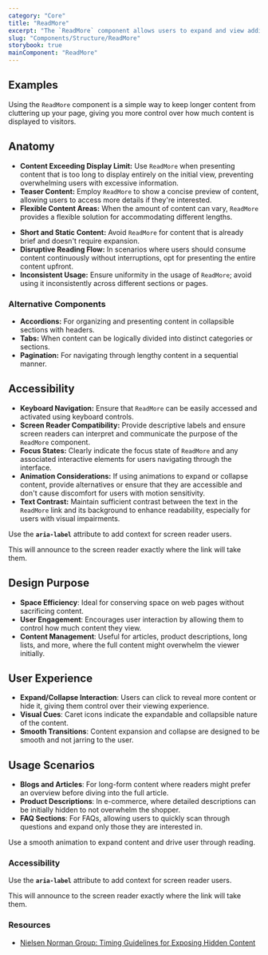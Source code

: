 ```yaml
---
category: "Core"
title: "ReadMore"
excerpt: "The `ReadMore` component allows users to expand and view additional content beyond a truncated version, providing a way to manage and display longer text or information."
slug: "Components/Structure/ReadMore"
storybook: true
mainComponent: "ReadMore"
---
```


## Examples

Using the `ReadMore` component is a simple way to keep longer content from cluttering up your page, giving you more control over how much content is displayed to visitors.

<FigmaImage url="https://www.figma.com/file/h0OBnVRCmPzMmCpYIYsj8H/Bridge-Documentation?node-id=242%3A1337" />

## Anatomy

<FigmaImage url="https://www.figma.com/file/h0OBnVRCmPzMmCpYIYsj8H/Bridge-Documentation?node-id=242%3A1424" />

<DoUse>

- **Content Exceeding Display Limit:** Use `ReadMore` when presenting content that is too long to display entirely on the initial view, preventing overwhelming users with excessive information.
- **Teaser Content:** Employ `ReadMore` to show a concise preview of content, allowing users to access more details if they're interested.
- **Flexible Content Areas:** When the amount of content can vary, `ReadMore` provides a flexible solution for accommodating different lengths.

</DoUse>

<DoNotUse>

- **Short and Static Content:** Avoid `ReadMore` for content that is already brief and doesn't require expansion.
- **Disruptive Reading Flow:** In scenarios where users should consume content continuously without interruptions, opt for presenting the entire content upfront.
- **Inconsistent Usage:** Ensure uniformity in the usage of `ReadMore`; avoid using it inconsistently across different sections or pages.

</DoNotUse>

### Alternative Components

- **Accordions:** For organizing and presenting content in collapsible sections with headers.
- **Tabs:** When content can be logically divided into distinct categories or sections.
- **Pagination:** For navigating through lengthy content in a sequential manner.

## Accessibility

- **Keyboard Navigation:** Ensure that `ReadMore` can be easily accessed and activated using keyboard controls.
- **Screen Reader Compatibility:** Provide descriptive labels and ensure screen readers can interpret and communicate the purpose of the `ReadMore` component.
- **Focus States:** Clearly indicate the focus state of `ReadMore` and any associated interactive elements for users navigating through the interface.
- **Animation Considerations:** If using animations to expand or collapse content, provide alternatives or ensure that they are accessible and don't cause discomfort for users with motion sensitivity.
- **Text Contrast:** Maintain sufficient contrast between the text in the `ReadMore` link and its background to enhance readability, especially for users with visual impairments.

Use the **`aria-label`** attribute to add context for screen reader users.

This will announce to the screen reader exactly where the link will take them.

## Design Purpose

- **Space Efficiency**: Ideal for conserving space on web pages without sacrificing content.
- **User Engagement**: Encourages user interaction by allowing them to control how much content they view.
- **Content Management**: Useful for articles, product descriptions, long lists, and more, where the full content might overwhelm the viewer initially.

## User Experience

- **Expand/Collapse Interaction**: Users can click to reveal more content or hide it, giving them control over their viewing experience.
- **Visual Cues**: Caret icons indicate the expandable and collapsible nature of the content.
- **Smooth Transitions**: Content expansion and collapse are designed to be smooth and not jarring to the user.

## Usage Scenarios

- **Blogs and Articles**: For long-form content where readers might prefer an overview before diving into the full article.
- **Product Descriptions**: In e-commerce, where detailed descriptions can be initially hidden to not overwhelm the shopper.
- **FAQ Sections**: For FAQs, allowing users to quickly scan through questions and expand only those they are interested in.

<Callout>
  Use a smooth animation to expand content and drive user through reading.
</Callout>

### Accessibility

Use the **`aria-label`** attribute to add context for screen reader users.

This will announce to the screen reader exactly where the link will take them.

### Resources

- [Nielsen Norman Group: Timing Guidelines for Exposing Hidden Content](https://www.nngroup.com/articles/timing-exposing-content/)
